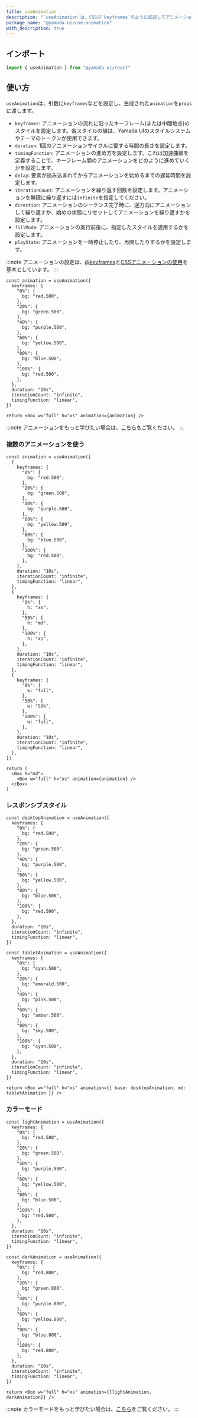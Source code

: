 ```yaml
---
title: useAnimation
description: "`useAnimation`は、CSSの`keyframes`のように記述してアニメーションを実装するカスタムフックです。"
package_name: "@yamada-ui/use-animation"
with_description: true
---
```


## インポート

```ts
import { useAnimation } from "@yamada-ui/react"
```

## 使い方

`useAnimation`は、引数に`keyframes`などを設定し、生成された`animation`を`props`に渡します。

- `keyframes`: アニメーションの流れに沿ったキーフレーム(または中間地点)のスタイルを設定します。各スタイルの値は、Yamada UIのスタイルシステムやテーマのトークンが使用できます。
- `duration`: 1回のアニメーションサイクルに要する時間の長さを設定します。
- `timingFunction`: アニメーションの進め方を設定します。これは加速曲線を定義することで、キーフレーム間のアニメーションをどのように進めていくかを設定します。
- `delay`: 要素が読み込まれてからアニメーションを始めるまでの遅延時間を設定します。
- `iterationCount`: アニメーションを繰り返す回数を設定します。アニメーションを無限に繰り返すには`infinite`を指定してください。
- `direction`: アニメーションのシーケンス完了時に、逆方向にアニメーションして繰り返すか、始めの状態にリセットしてアニメーションを繰り返すかを設定します。
- `fillMode`: アニメーションの実行前後に、指定したスタイルを適用するかを設定します。
- `playState`: アニメーションを一時停止したり、再開したりするかを設定します。

:::note
アニメーションの設定は、[@keyframes](https://developer.mozilla.org/ja/Web/CSS/@keyframes)と[CSSアニメーションの使用](https://developer.mozilla.org/ja/Web/CSS/CSS_animations/Using_CSS_animations#アニメーションの設定)を基本としています。
:::

```tsx functional=true
const animation = useAnimation({
  keyframes: {
    "0%": {
      bg: "red.500",
    },
    "20%": {
      bg: "green.500",
    },
    "40%": {
      bg: "purple.500",
    },
    "60%": {
      bg: "yellow.500",
    },
    "80%": {
      bg: "blue.500",
    },
    "100%": {
      bg: "red.500",
    },
  },
  duration: "10s",
  iterationCount: "infinite",
  timingFunction: "linear",
})

return <Box w="full" h="xs" animation={animation} />
```

:::note
アニメーションをもっと学びたい場合は、[こちら](/styled-system/animation)をご覧ください。
:::

### 複数のアニメーションを使う

```tsx functional=true
const animation = useAnimation([
  {
    keyframes: {
      "0%": {
        bg: "red.500",
      },
      "20%": {
        bg: "green.500",
      },
      "40%": {
        bg: "purple.500",
      },
      "60%": {
        bg: "yellow.500",
      },
      "80%": {
        bg: "blue.500",
      },
      "100%": {
        bg: "red.500",
      },
    },
    duration: "10s",
    iterationCount: "infinite",
    timingFunction: "linear",
  },
  {
    keyframes: {
      "0%": {
        h: "xs",
      },
      "50%": {
        h: "md",
      },
      "100%": {
        h: "xs",
      },
    },
    duration: "10s",
    iterationCount: "infinite",
    timingFunction: "linear",
  },
  {
    keyframes: {
      "0%": {
        w: "full",
      },
      "50%": {
        w: "50%",
      },
      "100%": {
        w: "full",
      },
    },
    duration: "10s",
    iterationCount: "infinite",
    timingFunction: "linear",
  },
])

return (
  <Box h="md">
    <Box w="full" h="xs" animation={animation} />
  </Box>
)
```

### レスポンシブスタイル

```tsx functional=true
const desktopAnimation = useAnimation({
  keyframes: {
    "0%": {
      bg: "red.500",
    },
    "20%": {
      bg: "green.500",
    },
    "40%": {
      bg: "purple.500",
    },
    "60%": {
      bg: "yellow.500",
    },
    "80%": {
      bg: "blue.500",
    },
    "100%": {
      bg: "red.500",
    },
  },
  duration: "10s",
  iterationCount: "infinite",
  timingFunction: "linear",
})

const tabletAnimation = useAnimation({
  keyframes: {
    "0%": {
      bg: "cyan.500",
    },
    "20%": {
      bg: "emerald.500",
    },
    "40%": {
      bg: "pink.500",
    },
    "60%": {
      bg: "amber.500",
    },
    "80%": {
      bg: "sky.500",
    },
    "100%": {
      bg: "cyan.500",
    },
  },
  duration: "10s",
  iterationCount: "infinite",
  timingFunction: "linear",
})

return <Box w="full" h="xs" animation={{ base: desktopAnimation, md: tabletAnimation }} />
```

### カラーモード

```tsx functional=true
const lightAnimation = useAnimation({
  keyframes: {
    "0%": {
      bg: "red.500",
    },
    "20%": {
      bg: "green.500",
    },
    "40%": {
      bg: "purple.500",
    },
    "60%": {
      bg: "yellow.500",
    },
    "80%": {
      bg: "blue.500",
    },
    "100%": {
      bg: "red.500",
    },
  },
  duration: "10s",
  iterationCount: "infinite",
  timingFunction: "linear",
})

const darkAnimation = useAnimation({
  keyframes: {
    "0%": {
      bg: "red.800",
    },
    "20%": {
      bg: "green.800",
    },
    "40%": {
      bg: "purple.800",
    },
    "60%": {
      bg: "yellow.800",
    },
    "80%": {
      bg: "blue.800",
    },
    "100%": {
      bg: "red.800",
    },
  },
  duration: "10s",
  iterationCount: "infinite",
  timingFunction: "linear",
})

return <Box w="full" h="xs" animation={[lightAnimation, darkAnimation]} />
```

:::note
カラーモードをもっと学びたい場合は、[こちら](/styled-system/color-mode)をご覧ください。
:::

